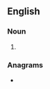 {{also|aérations|aërations}}
==English==

===Noun===
{{head|en|noun form}}

# {{plural of|en|aeration}}

===Anagrams===
* {{anagrams|en|a=aaeinorst|Aaronites}}